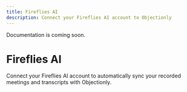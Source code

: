 ```yaml
---
title: Fireflies AI
description: Connect your Fireflies AI account to Objectionly
---
```


<Note>
Documentation is coming soon.
</Note>

# Fireflies AI

Connect your Fireflies AI account to automatically sync your recorded meetings and transcripts with Objectionly.
